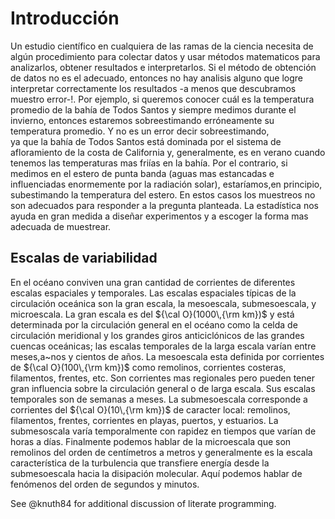 # Introducción

Un estudio científico en cualquiera de las ramas de la ciencia
necesita de algún procedimiento para colectar
datos y usar métodos matematicos para analizarlos,
obtener resultados e interpretarlos. Si el método de obtención
de datos no es el adecuado, entonces no hay analisis alguno que
logre interpretar correctamente los resultados -a menos que descubramos muestro error-!. 
Por ejemplo, si queremos conocer cuál es la temperatura promedio de la bahía de Todos 
Santos y siempre medimos durante el invierno, entonces estaremos sobreestimando 
erróneamente su temperatura promedio. Y no es un error decir sobreestimando,  
ya que la bahía de Todos Santos está dominada por el sistema de afloramiento de la costa de
California y, generalmente, es en verano cuando tenemos las temperaturas mas friías 
en la bahía. Por el contrario, si medimos en el estero de punta banda (aguas mas estancadas 
e influenciadas enormemente por la radiación solar), estaríamos,en principio, subestimando la 
temperatura del estero. En estos casos los muestreos no son adecuados para responder a la 
pregunta planteada. La estadística nos ayuda en gran medida a diseñar experimentos y 
a escoger la forma mas adecuada de muestrear.

## Escalas de variabilidad

En el océano conviven una gran cantidad de corrientes de
diferentes escalas espaciales y temporales.
Las escalas espaciales típicas de la circulación oceánica
son la gran escala, la mesoescala, submesoescala, y microescala.
La gran escala es del ${\cal O}(1000\,{\rm km})$ y está
determinada por la circulación general en el océano
como la celda de circulación meridional y los grandes giros anticiclónicos de las grandes cuencas oceánicas; las escalas temporales
de la larga escala varían entre meses,a\~nos y cientos de años.
La mesoescala esta definida por corrientes de  ${\cal O}(100\,{\rm km})$
como remolinos, corrientes costeras, filamentos, frentes,
etc. Son corrientes mas regionales pero pueden tener
gran influencia sobre la circulación general o de larga
escala. Sus escalas temporales son de semanas a meses.
La submesoescala corresponde a corrientes del
${\cal O}(10\,{\rm km})$ de caracter local: remolinos,
filamentos, frentes, corrientes en playas, puertos, y
estuarios. La submesoscala varía temporalmente con rapidez en
tiempos que varían de horas a días. Finalmente podemos hablar
de la microescala que son remolinos del orden de centímetros a
metros y generalmente es la escala característica de la turbulencia
que transfiere energía desde la submesoescala hacia la
disipación molecular. Aquí podemos hablar de fenómenos del
orden de segundos y minutos.


See @knuth84 for additional discussion of literate programming.
